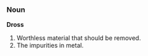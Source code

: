 ===Noun===

'''Dross'''

#Worthless material that should be removed.
#The impurities in metal.

<!-- created by LaughingMan, edited by darnoc-->